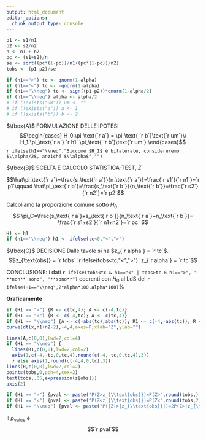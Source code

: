 ```yaml
---
output: html_document
editor_options: 
  chunk_output_type: console
---
```

```r
p1 <- s1/n1
p2 <- s2/n2
n <- n1 + n2
pc <- (s1+s2)/n
se <- sqrt((pc*(1-pc))/n1+(pc*(1-pc))/n2)
tobs <- (p1-p2)/se

if (h1==">") tc <- qnorm(1-alpha)
if (h1=="<") tc <- -qnorm(1-alpha)
if (h1=="\\neq") tc <- sign((p1-p2))*qnorm(1-alpha/2)
if (h1=="\\neq") alpha <- alpha/2
# if (!exists("um")) um <- ""
# if (!exists("a")) a <- 1
# if (!exists("b")) b <- 2
```

$\fbox{A}$ FORMULAZIONE DELLE IPOTESI
$$\begin{cases}
H_0:\pi_\text{`r a`} =      \pi_\text{ `r b`}\text{`r um`}\\
H_1:\pi_\text{`r a`} `r h1` \pi_\text{ `r b`}\text{`r um`}
\end{cases}$$
`r ifelse(h1=="\\neq","Siccome $H_1$ è bilaterale, considereremo $\\alpha/2$, anziché $\\alpha$","")`

$\fbox{B}$ SCELTA E CALCOLO STATISTICA-TEST, $Z$

$$\hat\pi_\text{`r a`}=\frac{s_\text{`r a`}}{n_\text{`r a`}}=\frac{`r s1`}{`r n1`}=`r p1`\qquad
  \hat\pi_\text{`r b`}=\frac{s_\text{`r b`}}{n_\text{`r b`}}=\frac{`r s2`}{`r n2`}=`r p2`$$

Calcoliamo la proporzione comune sotto $H_0$
$$
  \pi_C=\frac{s_\text{`r a`}+s_\text{`r b`}}{n_\text{`r a`}+n_\text{`r b`}}=
        \frac{`r s1+s2`}{`r n1+n2`}=`r pc`
$$

\begin{eqnarray*}
 \frac{\hat\pi_\text{`r a`} - \hat\pi_\text{`r b`}} 
 {\sqrt{\frac {\pi_C(1-\pi_C)}{n_\text{`r a`}}+\frac {\pi_C(1-\pi_C)}{n_\text{`r b`}}}}&\sim&N(0,1)\\
    z_{\text{obs}}
&=& \frac{ (`r p1`- `r p2`)} {\sqrt{\frac{`r pc`(1-`r pc`)}{`r n1`}+\frac{`r pc`(1-`r pc`)}{`r n2`}}}
 =  `r tobs`\, .
\end{eqnarray*}

```r
H1 <- h1
if (h1=='\\neq') h1 <- ifelse(tc<0,"<",">")
```
$\fbox{C}$ DECISIONE Dalle tavole si ha $z_{`r alpha`} = `r tc`$.
$$z_{\text{obs}} = `r tobs` `r ifelse(tobs<tc,"<",">")` z_{`r alpha`} = `r tc`$$

CONCLUSIONE: i dati `r ifelse(tobs<tc & h1=="<" | tobs>tc & h1==">", " **non** sono", "**sono**")` coerenti con $H_{0}$ al LdS del `r ifelse(H1=="\\neq",2*alpha*100,alpha*100)`%

**Graficamente**

```r
if (H1 == ">") {R <- c(tc,4); A <- c(-4,tc)}
if (H1 == "<") {R <- c(-4,tc); A <- c(tc,4)}
if (H1 == "\\neq") {A <- c(-abs(tc),abs(tc)); R1 <- c(-4,-abs(tc)); R <- c(4,abs(tc))}
curve(dt(x,n1+n2-2),-4,4,axes=F,xlab="Z",ylab="")

lines(A,c(0,0),lwd=2,col=4)
if (H1 == "\\neq") {
  lines(R1,c(0,0),lwd=2,col=2) 
  axis(1,c(-4,-tc,0,tc,4),round(c(-4,-tc,0,tc,4),3))
  } else axis(1,round(c(-4,4,0,tc),3))
lines(R,c(0,0),lwd=2,col=2)
points(tobs,0,pch=4,cex=2)
text(tobs,.05,expression(z[obs]))
axis(2)
```


```r
if (H1 == ">") {pval <- paste("P(Z>z_{\\text{obs}})=P(Z>",round(tobs,),")=",format(1-pnorm(tobs),digits=4, scipen=8))}
if (H1 == "<") {pval <- paste("P(Z<z_{\\text{obs}})=P(Z<",round(tobs,2),")=",format(pnorm(tobs),digits=4, scipen=8))}
if (H1 == "\\neq") {pval <- paste("P(|Z|>|z_{\\text{obs}}|)=2P(Z>|z_{\\text{obs}}|)=2P(Z>|",round(tobs,2),"|)=",format(2*pnorm(-abs(tobs)),digits=4, scipen=8))}
```

Il $p_{\text{value}}$ è
$$`r pval`$$